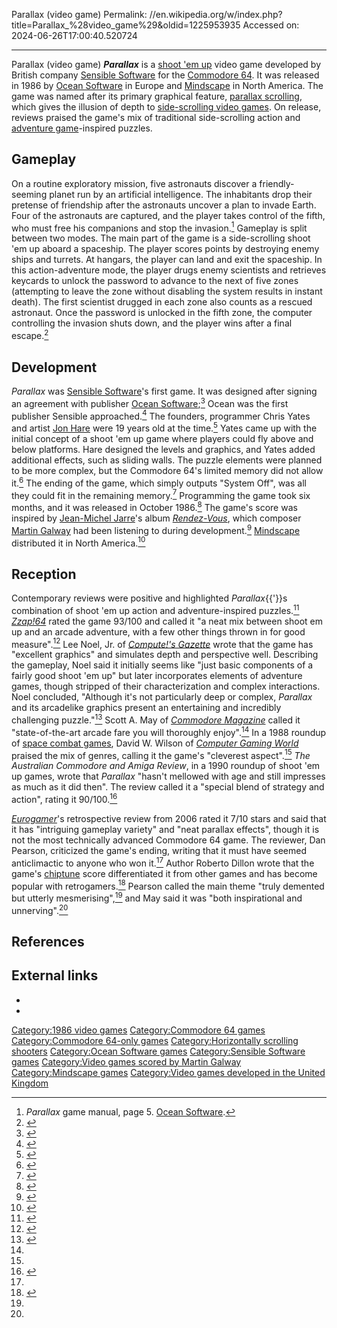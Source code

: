Parallax (video game)
Permalink: //en.wikipedia.org/w/index.php?title=Parallax_%28video_game%29&oldid=1225953935
Accessed on: 2024-06-26T17:00:40.520724



------
Parallax (video game)
{{Infobox video game
| title = Parallax
| image = Parallax cover.png
| alt = 
| caption = European cover art
| developer = [[Sensible Software]]
| publisher = {{vgrelease|EU|[[Ocean Software]]|NA|[[Mindscape (company)|Mindscape]]}}
| producer = D. C. Ward
| programmer = Chris Yates
| artist = [[Jon Hare]]
| composer = [[Martin Galway]]
| platforms = [[Commodore 64]]
| released = {{Video game release|WW|October 1986}}
| genre = [[Shoot 'em up]]
| modes = [[Single-player]]
}}
'''''Parallax''''' is a [[shoot 'em up]] video game developed by British company [[Sensible Software]] for the [[Commodore 64]].  It was released in 1986 by [[Ocean Software]] in Europe and [[Mindscape (company)|Mindscape]] in North America.  The game was named after its primary graphical feature, [[parallax scrolling]], which gives the illusion of depth to [[side-scrolling video game]]s.  On release, reviews praised the game's mix of traditional side-scrolling action and [[adventure game]]-inspired puzzles.

== Gameplay ==
On a routine exploratory mission, five astronauts discover a friendly-seeming planet run by an artificial intelligence.  The inhabitants drop their pretense of friendship after the astronauts uncover a plan to invade Earth.  Four of the astronauts are captured, and the player takes control of the fifth, who must free his companions and stop the invasion.<ref>''Parallax'' game manual, page 5.  [[Ocean Software]].</ref>  Gameplay is split between two modes.  The main part of the game is a side-scrolling shoot 'em up aboard a spaceship.  The player scores points by destroying enemy ships and turrets.  At hangars, the player can land and exit the spaceship.  In this action-adventure mode, the player drugs enemy scientists and retrieves keycards to unlock the password to advance to the next of five zones (attempting to leave the zone without disabling the system results in instant death).  The first scientist drugged in each zone also counts as a rescued astronaut.  Once the password is unlocked in the fifth zone, the computer controlling the invasion shuts down, and the player wins after a final escape.<ref name=cgw>{{cite magazine|title=The Best Starfighter|last=Wilson|first=David M.|magazine=[[Computer Gaming World]]|date=March 1988|issue=45|page=11}}</ref>

== Development ==
''Parallax'' was [[Sensible Software]]'s first game.  It was designed after signing an agreement with publisher [[Ocean Software]];<ref>{{cite web|url=http://www.adventuregamers.com/articles/view/27798/page4|title=AdventureX 2014 - Part 2: The People|last=Brown|first=Steve|work=[[Adventure Gamers]]|date=2014-12-19|accessdate=2016-12-14}}</ref> Ocean was the first publisher Sensible approached.<ref>{{cite magazine|title=The Making Of... ''Parallax''|last=Grannell|first=Craig|magazine=[[Retro Gamer]]|issue=39|pages=43–46}}</ref>  The founders, programmer Chris Yates and artist [[Jon Hare]] were 19 years old at the time.<ref>{{cite news|url=https://www.theguardian.com/technology/2014/mar/31/student-network-for-aspiring-games-developers-aims-to-harness-uk-talent|title=Student network for aspiring games developers aims to harness UK talent|last=Boxer|first=Steve|work=[[The Guardian]]|date=2014-03-31|accessdate=2016-12-14}}</ref>  Yates came up with the initial concept of a shoot 'em up game where players could fly above and below platforms.  Hare designed the levels and graphics, and Yates added additional effects, such as sliding walls.  The puzzle elements were planned to be more complex, but the Commodore 64's limited memory did not allow it.<ref>{{cite web|url=http://www.c64.com/interviews/hare_part_2.html|title=Interview with Jon Hare|work=c64.com|accessdate=2016-12-14}}</ref>  The ending of the game, which simply outputs "System Off", was all they could fit in the remaining memory.<ref>{{cite book|title=Honoring the Code: Conversations with Great Game Designers|last=Barton|first=Matt|publisher=[[CRC Press]]|year=2016|isbn=9781466567542|page=114|url=https://books.google.com/books?id=UV7OBQAAQBAJ&pg=PA114}}</ref>  Programming the game took six months, and it was released in October 1986.<ref>{{cite web|title=A SENSIBLE CHAT (Part 1)|url=http://www.zzap64.co.uk/cgi-bin/displayfeature.pl?featureid=37|author=<!-- Staff -->|work=[[Zzap!64]]|date=May 1990|issue=61}}</ref>  The game's score was inspired by [[Jean-Michel Jarre]]'s album ''[[Rendez-Vous (Jean-Michel Jarre album)|Rendez-Vous]]'', which composer [[Martin Galway]] had been listening to during development.<ref>{{cite book|title=Bits and Pieces: A History of Chiptunes|last=McAlpine|first=Kenneth B.|publisher=[[Oxford University Press]]|year=2019|isbn=9780190496104|page=228|url=https://books.google.com/books?id=g9B2DwAAQBAJ&pg=PA228}}</ref>  [[Mindscape (company)|Mindscape]] distributed it in North America.<ref name=cm>{{cite magazine|title=Software reviews: ''Parallax''|last=May|first=Scott A.|magazine=[[Commodore Magazine]]|date=October 1987|volume=8|issue=10|page=22}}</ref>

== Reception ==
Contemporary reviews were positive and highlighted ''Parallax''{{'}}s combination of shoot 'em up action and adventure-inspired puzzles.<ref name=euro>{{cite magazine|url=http://www.eurogamer.net/articles/parallax-review|title=Parallax|last=Pearson|first=Dan|magazine=[[Eurogamer]]|date=2007-10-26|accessdate=2016-12-14}}</ref>  ''[[Zzap!64]]'' rated the game 93/100 and called it "a neat mix between shoot em up and an arcade adventure, with a few other things thrown in for good measure".<ref>{{cite magazine|title=Zzap Test: ''Parallax''|author=<!-- Staff -->|magazine=[[Zzap!64]]|date=October 1986|issue=18|pages=28–29}}</ref>  Lee Noel, Jr. of ''[[Compute!'s Gazette]]'' wrote that the game has "excellent graphics" and simulates depth and perspective well.  Describing the gameplay, Noel said it initially seems like "just basic components of a fairly good shoot 'em up" but later incorporates elements of adventure games, though stripped of their characterization and complex interactions.  Noel concluded, "Although it's not particularly deep or complex, ''Parallax'' and its arcadelike graphics present an entertaining and incredibly challenging puzzle."<ref>{{cite magazine|title=Reviews: ''Parallax''|last=Noel|first=Lee|magazine=[[Compute!'s Gazette]]|date=June 1987|volume=5|issue=6|pages=52–53}}</ref>  Scott A. May of ''[[Commodore Magazine]]'' called it "state-of-the-art arcade fare you will thoroughly enjoy".<ref name=cm/>  In a 1988 roundup of [[space combat game]]s, David W. Wilson of ''[[Computer Gaming World]]'' praised the mix of genres, calling it the game's "cleverest aspect".<ref name=cgw/>  ''The Australian Commodore and Amiga Review'', in a 1990 roundup of shoot 'em up games, wrote that ''Parallax'' "hasn't mellowed with age and still impresses as much as it did then".  The review called it a "special blend of strategy and action", rating it 90/100.<ref>{{cite magazine|title=Ultimate "Shoot-'em-up" Guide|author=<!-- Staff -->|magazine=The Australian Commodore and Amiga Review (Commodore Annual 1990)|year=1990|number=3|page=59}}</ref>

''[[Eurogamer]]'''s retrospective review from 2006 rated it 7/10 stars and said that it has "intriguing gameplay variety" and "neat parallax effects", though it is not the most technically advanced Commodore 64 game.  The reviewer, Dan Pearson, criticized the game's ending, writing that it must have seemed anticlimactic to anyone who won it.<ref name=euro/>  Author Roberto Dillon wrote that the game's [[chiptune]] score differentiated it from other games and has become popular with retrogamers.<ref>{{cite book|title=Ready: A Commodore 64 Retrospective|last=Dillon|first=Roberto|publisher=[[Springer Science+Business Media]]|year=2014|isbn=9789812873415|page=16|url=https://books.google.com/books?id=ecuoBQAAQBAJ&pg=PA16}}</ref>  Pearson called the main theme "truly demented but utterly mesmerising",<ref name=euro/> and May said it was "both inspirational and unnerving".<ref name=cm/>

== References ==
{{reflist|30em}}

== External links ==
* {{Lemon64 game|id=1889|title=Parallax}}
* {{moby game|id=/parallax}}

{{Sensible Software}}

[[Category:1986 video games]]
[[Category:Commodore 64 games]]
[[Category:Commodore 64-only games]]
[[Category:Horizontally scrolling shooters]]
[[Category:Ocean Software games]]
[[Category:Sensible Software games]]
[[Category:Video games scored by Martin Galway]]
[[Category:Mindscape games]]
[[Category:Video games developed in the United Kingdom]]